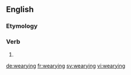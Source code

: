 ==English==
{{wikipedia}}
===Etymology===
{{suffix|weary|ing}}

===Verb===
{{en-verb form}}

# {{present participle of|weary}}

[[de:wearying]]
[[fr:wearying]]
[[sv:wearying]]
[[vi:wearying]]